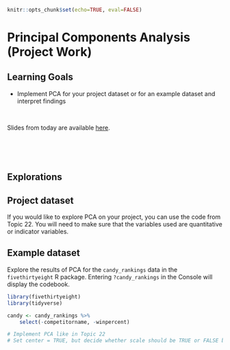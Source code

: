 ```r
knitr::opts_chunk$set(echo=TRUE, eval=FALSE)
```

# Principal Components Analysis (Project Work)

## Learning Goals {-}

- Implement PCA for your project dataset or for an example dataset and interpret findings

<br>

Slides from today are available [here](https://docs.google.com/presentation/d/1An2erUgoH4uY1os98-nes6EAmyTquRLHc88da5YMg8Q/edit?usp=sharing).



<br><br><br>



## Explorations {-}

## Project dataset {-}

If you would like to explore PCA on your project, you can use the code from Topic 22. You will need to make sure that the variables used are quantitative or indicator variables.

## Example dataset {-}

Explore the results of PCA for the `candy_rankings` data in the `fivethirtyeight` R package. Entering `?candy_rankings` in the Console will display the codebook.

```r
library(fivethirtyeight)
library(tidyverse)

candy <- candy_rankings %>%
    select(-competitorname, -winpercent)
```

```r
# Implement PCA like in Topic 22
# Set center = TRUE, but decide whether scale should be TRUE or FALSE by examining the scale of the variables

```


